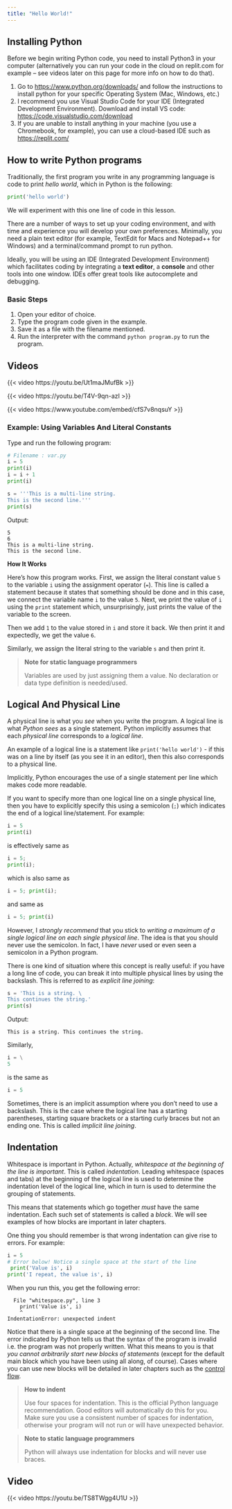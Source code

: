 ```yaml
---
title: "Hello World!"
---
```


## Installing Python

Before we begin writing Python code, you need to install Python3 in your computer (alternatively you can run your code in the cloud on replit.com for example -- see videos later on this page for more info on how to do that).

1.  Go to <https://www.python.org/downloads/> and follow the instructions to install python for your specific Operating System (Mac, Windows, etc.)
2.  I recommend you use Visual Studio Code for your IDE (Integrated Development Environment). Download and install VS code: <https://code.visualstudio.com/download>
3.  If you are unable to install anything in your machine (you use a Chromebook, for example), you can use a cloud-based IDE such as <https://replit.com/>

## How to write Python programs

Traditionally, the first program you write in any programming language is code to print *hello world*, which in Python is the following:

``` python
print('hello world')
```

We will experiment with this one line of code in this lesson.

There are a number of ways to set up your coding environment, and with time and experience you will develop your own preferences. Minimally, you need a plain text editor (for example, TextEdit for Macs and Notepad++ for Windows) and a terminal/command prompt to run python.

Ideally, you will be using an IDE (Integrated Development Environment) which facilitates coding by integrating a **text editor**, a **console** and other tools into one window. IDEs offer great tools like autocomplete and debugging.

### Basic Steps

1.  Open your editor of choice.
2.  Type the program code given in the example.
3.  Save it as a file with the filename mentioned.
4.  Run the interpreter with the command `python program.py` to run the program.

## Videos

{{< video https://youtu.be/Ut1maJMufBk >}}

{{< video https://youtu.be/T4V-9qn-azI >}}

{{< video https://www.youtube.com/embed/cfS7v8nqsuY >}}

### Example: Using Variables And Literal Constants

Type and run the following program:

``` python
# Filename : var.py
i = 5
print(i)
i = i + 1
print(i)

s = '''This is a multi-line string.
This is the second line.'''
print(s)
```

Output:

```         
5
6
This is a multi-line string.
This is the second line.
```

**How It Works**

Here's how this program works. First, we assign the literal constant value `5` to the variable `i` using the assignment operator (`=`). This line is called a statement because it states that something should be done and in this case, we connect the variable name `i` to the value `5`. Next, we print the value of `i` using the `print` statement which, unsurprisingly, just prints the value of the variable to the screen.

Then we add `1` to the value stored in `i` and store it back. We then print it and expectedly, we get the value `6`.

Similarly, we assign the literal string to the variable `s` and then print it.

> **Note for static language programmers**
>
> Variables are used by just assigning them a value. No declaration or data type definition is needed/used.

## Logical And Physical Line

A physical line is what you *see* when you write the program. A logical line is what *Python sees* as a single statement. Python implicitly assumes that each *physical line* corresponds to a *logical line*.

An example of a logical line is a statement like `print('hello world')` - if this was on a line by itself (as you see it in an editor), then this also corresponds to a physical line.

Implicitly, Python encourages the use of a single statement per line which makes code more readable.

If you want to specify more than one logical line on a single physical line, then you have to explicitly specify this using a semicolon (`;`) which indicates the end of a logical line/statement. For example:

``` python
i = 5
print(i)
```

is effectively same as

``` python
i = 5;
print(i);
```

which is also same as

``` python
i = 5; print(i);
```

and same as

``` python
i = 5; print(i)
```

However, I *strongly recommend* that you stick to *writing a maximum of a single logical line on each single physical line*. The idea is that you should never use the semicolon. In fact, I have *never* used or even seen a semicolon in a Python program.

There is one kind of situation where this concept is really useful: if you have a long line of code, you can break it into multiple physical lines by using the backslash. This is referred to as *explicit line joining*:

``` python
s = 'This is a string. \
This continues the string.'
print(s)
```

Output:

```         
This is a string. This continues the string.
```

Similarly,

``` python
i = \
5
```

is the same as

``` python
i = 5
```

Sometimes, there is an implicit assumption where you don't need to use a backslash. This is the case where the logical line has a starting parentheses, starting square brackets or a starting curly braces but not an ending one. This is called *implicit line joining*.

## Indentation

Whitespace is important in Python. Actually, *whitespace at the beginning of the line is important*. This is called *indentation*. Leading whitespace (spaces and tabs) at the beginning of the logical line is used to determine the indentation level of the logical line, which in turn is used to determine the grouping of statements.

This means that statements which go together *must* have the same indentation. Each such set of statements is called a *block*. We will see examples of how blocks are important in later chapters.

One thing you should remember is that wrong indentation can give rise to errors. For example:

``` python
i = 5
# Error below! Notice a single space at the start of the line
 print('Value is', i)
print('I repeat, the value is', i)
```

When you run this, you get the following error:

```         
  File "whitespace.py", line 3
    print('Value is', i)
    ^
IndentationError: unexpected indent
```

Notice that there is a single space at the beginning of the second line. The error indicated by Python tells us that the syntax of the program is invalid i.e. the program was not properly written. What this means to you is that *you cannot arbitrarily start new blocks of statements* (except for the default main block which you have been using all along, of course). Cases where you can use new blocks will be detailed in later chapters such as the [control flow](./control_flow.md#control_flow).

> **How to indent**
>
> Use four spaces for indentation. This is the official Python language recommendation. Good editors will automatically do this for you. Make sure you use a consistent number of spaces for indentation, otherwise your program will not run or will have unexpected behavior.

<!-- -->

> **Note to static language programmers**
>
> Python will always use indentation for blocks and will never use braces.

## Video

{{< video https://youtu.be/TS8TWgg4U1U >}}
